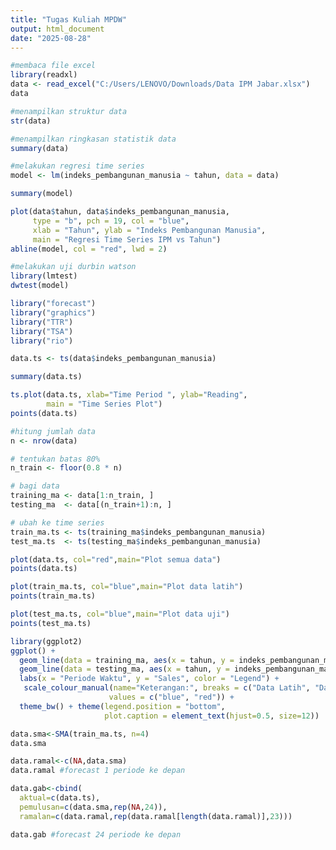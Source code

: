 ```yaml
---
title: "Tugas Kuliah MPDW"
output: html_document
date: "2025-08-28"
---
```


```r
#membaca file excel
library(readxl)
data <- read_excel("C:/Users/LENOVO/Downloads/Data IPM Jabar.xlsx")
data
```

```r
#menampilkan struktur data
str(data)
```

```r
#menampilkan ringkasan statistik data
summary(data)
```

```r
#melakukan regresi time series 
model <- lm(indeks_pembangunan_manusia ~ tahun, data = data)

summary(model)
```

```r
plot(data$tahun, data$indeks_pembangunan_manusia,
     type = "b", pch = 19, col = "blue",
     xlab = "Tahun", ylab = "Indeks Pembangunan Manusia",
     main = "Regresi Time Series IPM vs Tahun")
abline(model, col = "red", lwd = 2)
```

```r
#melakukan uji durbin watson
library(lmtest)
dwtest(model)
```


```r
library("forecast")
library("graphics")
library("TTR")
library("TSA")
library("rio")
```

```r
data.ts <- ts(data$indeks_pembangunan_manusia)
```

```r
summary(data.ts)
```

```r
ts.plot(data.ts, xlab="Time Period ", ylab="Reading", 
        main = "Time Series Plot")
points(data.ts)
```

```r
#hitung jumlah data
n <- nrow(data)

# tentukan batas 80%
n_train <- floor(0.8 * n)

# bagi data
training_ma <- data[1:n_train, ]
testing_ma  <- data[(n_train+1):n, ]

# ubah ke time series
train_ma.ts <- ts(training_ma$indeks_pembangunan_manusia)
test_ma.ts  <- ts(testing_ma$indeks_pembangunan_manusia)
```

```r
plot(data.ts, col="red",main="Plot semua data")
points(data.ts)

plot(train_ma.ts, col="blue",main="Plot data latih")
points(train_ma.ts)

plot(test_ma.ts, col="blue",main="Plot data uji")
points(test_ma.ts)
```

```r
library(ggplot2)
ggplot() + 
  geom_line(data = training_ma, aes(x = tahun, y = indeks_pembangunan_manusia, col = "Data Latih")) +
  geom_line(data = testing_ma, aes(x = tahun, y = indeks_pembangunan_manusia, col = "Data Uji")) +
  labs(x = "Periode Waktu", y = "Sales", color = "Legend") +
   scale_colour_manual(name="Keterangan:", breaks = c("Data Latih", "Data Uji"),
                      values = c("blue", "red")) + 
  theme_bw() + theme(legend.position = "bottom",
                     plot.caption = element_text(hjust=0.5, size=12))
```

```r
data.sma<-SMA(train_ma.ts, n=4)
data.sma
```

```r
data.ramal<-c(NA,data.sma)
data.ramal #forecast 1 periode ke depan
```

```r
data.gab<-cbind(
  aktual=c(data.ts),
  pemulusan=c(data.sma,rep(NA,24)),
  ramalan=c(data.ramal,rep(data.ramal[length(data.ramal)],23)))

data.gab #forecast 24 periode ke depan
```


